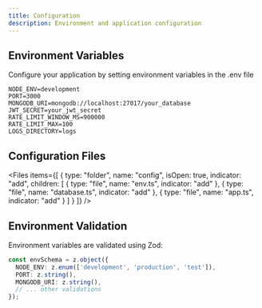 ```yaml
---
title: Configuration
description: Environment and application configuration
---
```


## Environment Variables

<Note type="warning">
  Configure your application by setting environment variables in the .env file
</Note>

```env
NODE_ENV=development
PORT=3000
MONGODB_URI=mongodb://localhost:27017/your_database
JWT_SECRET=your_jwt_secret
RATE_LIMIT_WINDOW_MS=900000
RATE_LIMIT_MAX=100
LOGS_DIRECTORY=logs
```

## Configuration Files

<Files items={[
  {
    type: "folder",
    name: "config",
    isOpen: true,
    indicator: "add",
    children: [
      { type: "file", name: "env.ts", indicator: "add" },
      { type: "file", name: "database.ts", indicator: "add" },
      { type: "file", name: "app.ts", indicator: "add" }
    ]
  }
]} />

## Environment Validation

Environment variables are validated using Zod:

```typescript
const envSchema = z.object({
  NODE_ENV: z.enum(['development', 'production', 'test']),
  PORT: z.string(),
  MONGODB_URI: z.string(),
  // ... other validations
});
```
